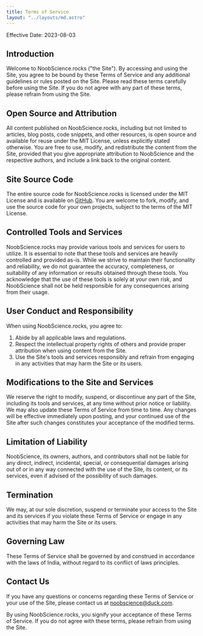 ```yaml
---
title: Terms of Service
layout: "../layouts/md.astro"
---
```


Effective Date: 2023-08-03

## Introduction

Welcome to NoobScience.rocks ("the Site"). By accessing and using the Site, you agree to be bound by these Terms of Service and any additional guidelines or rules posted on the Site. Please read these terms carefully before using the Site. If you do not agree with any part of these terms, please refrain from using the Site.

## Open Source and Attribution

All content published on NoobScience.rocks, including but not limited to articles, blog posts, code snippets, and other resources, is open source and available for reuse under the MIT License, unless explicitly stated otherwise. You are free to use, modify, and redistribute the content from the Site, provided that you give appropriate attribution to NoobScience and the respective authors, and include a link back to the original content.

## Site Source Code

The entire source code for NoobScience.rocks is licensed under the MIT License and is available on [GitHub](https://github.com/newtoallofthis123/noobscience). You are welcome to fork, modify, and use the source code for your own projects, subject to the terms of the MIT License.

## Controlled Tools and Services

NoobScience.rocks may provide various tools and services for users to utilize. It is essential to note that these tools and services are heavily controlled and provided as-is. While we strive to maintain their functionality and reliability, we do not guarantee the accuracy, completeness, or suitability of any information or results obtained through these tools. You acknowledge that the use of these tools is solely at your own risk, and NoobScience shall not be held responsible for any consequences arising from their usage.

## User Conduct and Responsibility

When using NoobScience.rocks, you agree to:

1. Abide by all applicable laws and regulations.
2. Respect the intellectual property rights of others and provide proper attribution when using content from the Site.
3. Use the Site's tools and services responsibly and refrain from engaging in any activities that may harm the Site or its users.

## Modifications to the Site and Services

We reserve the right to modify, suspend, or discontinue any part of the Site, including its tools and services, at any time without prior notice or liability. We may also update these Terms of Service from time to time. Any changes will be effective immediately upon posting, and your continued use of the Site after such changes constitutes your acceptance of the modified terms.

## Limitation of Liability

NoobScience, its owners, authors, and contributors shall not be liable for any direct, indirect, incidental, special, or consequential damages arising out of or in any way connected with the use of the Site, its content, or its services, even if advised of the possibility of such damages.

## Termination

We may, at our sole discretion, suspend or terminate your access to the Site and its services if you violate these Terms of Service or engage in any activities that may harm the Site or its users.

## Governing Law

These Terms of Service shall be governed by and construed in accordance with the laws of India, without regard to its conflict of laws principles.

## Contact Us

If you have any questions or concerns regarding these Terms of Service or your use of the Site, please contact us at [noobscience@duck.com](mailto:noobscience@duck.com).

By using NoobScience.rocks, you signify your acceptance of these Terms of Service. If you do not agree with these terms, please refrain from using the Site.